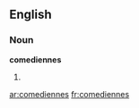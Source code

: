 {{also|comédiennes}}
==English==

===Noun===
'''comediennes'''

# {{plural of|[[comedienne]]}}

[[ar:comediennes]]
[[fr:comediennes]]